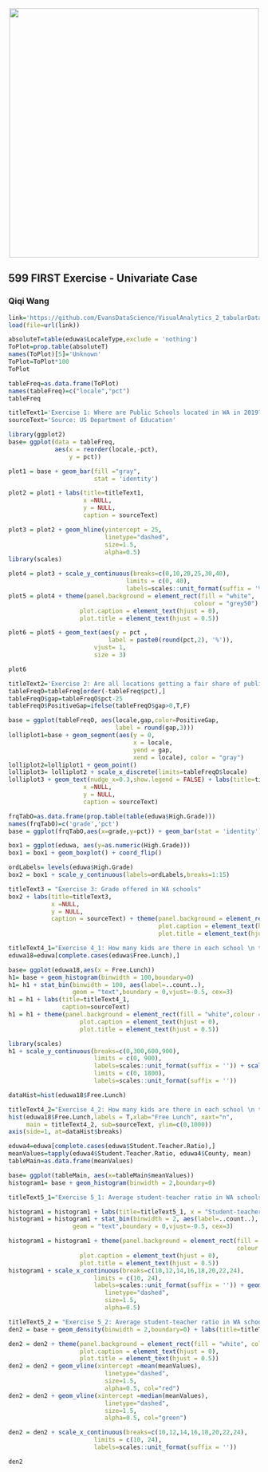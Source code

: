 <center><img src="http://i.imgur.com/sSaOozN.png" width="500"></center>


## 599 FIRST Exercise - Univariate Case


### Qiqi Wang

```r
link='https://github.com/EvansDataScience/VisualAnalytics_2_tabularData/raw/master/data/eduwa.rda'
load(file=url(link))
```

```r
absoluteT=table(eduwa$LocaleType,exclude = 'nothing')
ToPlot=prop.table(absoluteT)
names(ToPlot)[5]='Unknown'
ToPlot=ToPlot*100
ToPlot
```

```r
tableFreq=as.data.frame(ToPlot)
names(tableFreq)=c("locale","pct")
tableFreq
```

```r
titleText1='Exercise 1: Where are Public Schools located in WA in 2019?'
sourceText='Source: US Department of Education'
```

```r
library(ggplot2)
base= ggplot(data = tableFreq, 
             aes(x = reorder(locale,-pct),
                 y = pct)) 

plot1 = base + geom_bar(fill ="gray",
                        stat = 'identity')

plot2 = plot1 + labs(title=titleText1,
                     x =NULL, 
                     y = NULL,
                     caption = sourceText)

plot3 = plot2 + geom_hline(yintercept = 25, 
                           linetype="dashed", 
                           size=1.5, 
                           alpha=0.5) 
library(scales)

plot4 = plot3 + scale_y_continuous(breaks=c(0,10,20,25,30,40),
                                 limits = c(0, 40),
                                 labels=scales::unit_format(suffix = '%')) 
plot5 = plot4 + theme(panel.background = element_rect(fill = "white",
                                                    colour = "grey50"),
                    plot.caption = element_text(hjust = 0),
                    plot.title = element_text(hjust = 0.5))

plot6 = plot5 + geom_text(aes(y = pct ,
                            label = paste0(round(pct,2), '%')),
                        vjust= 1,
                        size = 3)

plot6
```

```r
titleText2='Exercise 2: Are all locations getting a fair share of public schools in WA?'
tableFreqO=tableFreq[order(-tableFreq$pct),]
tableFreqO$gap=tableFreqO$pct-25
tableFreqO$PositiveGap=ifelse(tableFreqO$gap>0,T,F)

base = ggplot(tableFreqO, aes(locale,gap,color=PositiveGap,
                              label = round(gap,3)))
lolliplot1=base + geom_segment(aes(y = 0, 
                                   x = locale, 
                                   yend = gap, 
                                   xend = locale), color = "gray") 
lolliplot2=lolliplot1 + geom_point() 
lolliplot3= lolliplot2 + scale_x_discrete(limits=tableFreqO$locale) 
lolliplot3 + geom_text(nudge_x=0.3,show.legend = FALSE) + labs(title=titleText2,
                     x =NULL, 
                     y = NULL,
                     caption = sourceText)
```

```r
frqTabO=as.data.frame(prop.table(table(eduwa$High.Grade)))
names(frqTabO)=c('grade','pct')
base = ggplot(frqTabO,aes(x=grade,y=pct)) + geom_bar(stat = 'identity') 

box1 = ggplot(eduwa, aes(y=as.numeric(High.Grade))) 
box1 = box1 + geom_boxplot() + coord_flip()

ordLabels= levels(eduwa$High.Grade)
box2 = box1 + scale_y_continuous(labels=ordLabels,breaks=1:15)

titleText3 = "Exercise 3: Grade offered in WA schools"
box2 + labs(title=titleText3,
            x =NULL, 
            y = NULL,
            caption = sourceText) + theme(panel.background = element_rect(fill = "white",colour="grey40"),
                                          plot.caption = element_text(hjust = 0),
                                          plot.title = element_text(hjust = 0.5))
```

```r
titleText4_1="Exercise 4_1: How many kids are there in each school \n that have that lunch for free (ggplot)"
eduwa18=eduwa[complete.cases(eduwa$Free.Lunch),]

base= ggplot(eduwa18,aes(x = Free.Lunch))  
h1= base + geom_histogram(binwidth = 100,boundary=0)
h1= h1 + stat_bin(binwidth = 100, aes(label=..count..), 
                  geom = "text",boundary = 0,vjust=-0.5, cex=3)
h1 = h1 + labs(title=titleText4_1,
               caption=sourceText)
h1 = h1 + theme(panel.background = element_rect(fill = "white",colour = "grey40"),
                    plot.caption = element_text(hjust = 0),
                    plot.title = element_text(hjust = 0.5))

library(scales)
h1 + scale_y_continuous(breaks=c(0,300,600,900),
                        limits = c(0, 900), 
                        labels=scales::unit_format(suffix = '')) + scale_x_continuous(breaks=c(0,200,400,600,800,1000,1200,1400,1600,1800),
                        limits = c(0, 1800), 
                        labels=scales::unit_format(suffix = ''))
```

```r
dataHist=hist(eduwa18$Free.Lunch)
```

```r
titleText4_2="Exercise 4_2: How many kids are there in each school \n that have that lunch for free (normal)"
hist(eduwa18$Free.Lunch,labels = T,xlab="Free Lunch", xaxt="n", 
     main = titleText4_2, sub=sourceText, ylim=c(0,1000)) 
axis(side=1, at=dataHist$breaks)
```

```r
eduwa4=eduwa[complete.cases(eduwa$Student.Teacher.Ratio),]
meanValues=tapply(eduwa4$Student.Teacher.Ratio, eduwa4$County, mean)
tableMain=as.data.frame(meanValues)

base= ggplot(tableMain, aes(x=tableMain$meanValues))  
histogram1= base + geom_histogram(binwidth = 2,boundary=0)

titleText5_1="Exercise 5_1: Average student-teacher ratio in WA schools"

histogram1 = histogram1 + labs(title=titleText5_1, x = "Student-teacher ratio", caption=sourceText)
histogram1 = histogram1 + stat_bin(binwidth = 2, aes(label=..count..), 
                  geom = "text",boundary = 0,vjust=-0.5, cex=3)

histogram1 = histogram1 + theme(panel.background = element_rect(fill = "white",
                                                                colour = "grey40"),
                    plot.caption = element_text(hjust = 0),
                    plot.title = element_text(hjust = 0.5))
histogram1 + scale_x_continuous(breaks=c(10,12,14,16,18,20,22,24),
                        limits = c(10, 24), 
                        labels=scales::unit_format(suffix = '')) + geom_vline(xintercept =mean(meanValues), 
                           linetype="dashed", 
                           size=1.5,
                           alpha=0.5)
```

```r
titleText5_2 = "Exercise 5_2: Average student-teacher ratio in WA schools \n red line: mean value \n green line: median value"
den2 = base + geom_density(binwidth = 2,boundary=0) + labs(title=titleText5_2, x = "Student-teacher ratio", caption=sourceText)

den2 = den2 + theme(panel.background = element_rect(fill = "white", colour = "grey40"),
                    plot.caption = element_text(hjust = 0),
                    plot.title = element_text(hjust = 0.5))
den2 = den2 + geom_vline(xintercept =mean(meanValues), 
                           linetype="dashed", 
                           size=1.5,
                           alpha=0.5, col="red")
den2 = den2 + geom_vline(xintercept =median(meanValues),
                           linetype="dashed", 
                           size=1.5,
                           alpha=0.5, col="green")

den2 = den2 + scale_x_continuous(breaks=c(10,12,14,16,18,20,22,24),
                        limits = c(10, 24), 
                        labels=scales::unit_format(suffix = ''))

den2
```

